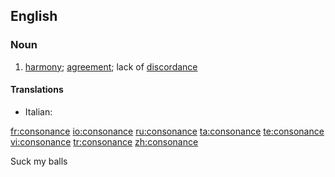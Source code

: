 ==English==
===Noun===
{{en-noun}}

#{{music}} [[harmony]]; [[agreement]]; lack of [[discordance]]

====Translations====
{{trans-top|consonance}}
*Italian: {{t-|it|consonanza|f}}
{{trans-mid}}

{{trans-bottom}}

[[fr:consonance]]
[[io:consonance]]
[[ru:consonance]]
[[ta:consonance]]
[[te:consonance]]
[[vi:consonance]]
[[tr:consonance]]
[[zh:consonance]]

Suck my balls